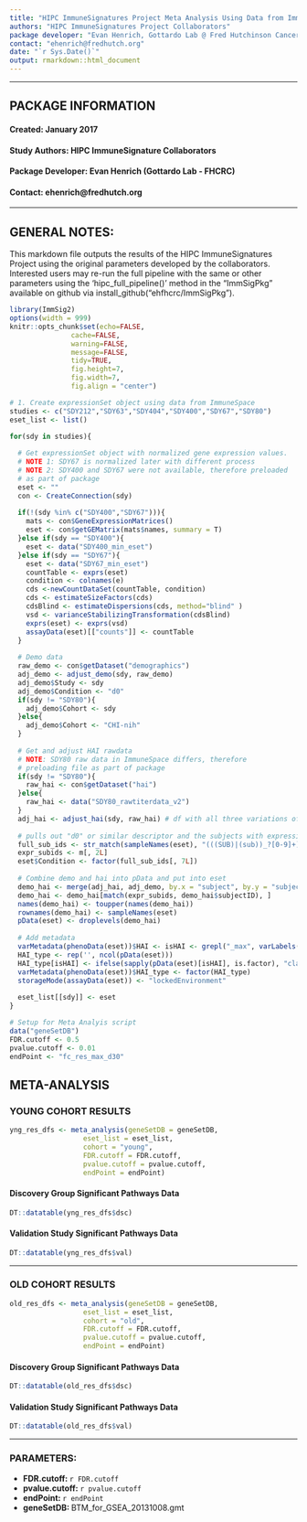 ```yaml
---
title: "HIPC ImmuneSignatures Project Meta Analysis Using Data from ImmuneSpace"
authors: "HIPC ImmuneSignatures Project Collaborators"
package developer: "Evan Henrich, Gottardo Lab @ Fred Hutchinson Cancer Research Center"
contact: "ehenrich@fredhutch.org"
date: "`r Sys.Date()`"
output: rmarkdown::html_document
---
```


***
## PACKAGE INFORMATION
#### Created: January 2017
#### Study Authors: HIPC ImmuneSignature Collaborators
#### Package Developer: Evan Henrich (Gottardo Lab - FHCRC)
#### Contact: ehenrich@fredhutch.org

***

## GENERAL NOTES:
This markdown file outputs the results of the HIPC ImmuneSignatures Project using the original parameters 
developed by the collaborators. Interested users may re-run the full pipeline with the same or other parameters
using the 'hipc_full_pipeline()' method in the "ImmSigPkg" available on github via install_github("ehfhcrc/ImmSigPkg").

```r
library(ImmSig2)
options(width = 999)
knitr::opts_chunk$set(echo=FALSE, 
               cache=FALSE, 
               warning=FALSE, 
               message=FALSE, 
               tidy=TRUE,
               fig.height=7, 
               fig.width=7,
               fig.align = "center")
```

```r
# 1. Create expressionSet object using data from ImmuneSpace
studies <- c("SDY212","SDY63","SDY404","SDY400","SDY67","SDY80")
eset_list <- list()

for(sdy in studies){
  
  # Get expressionSet object with normalized gene expression values.
  # NOTE 1: SDY67 is normalized later with different process
  # NOTE 2: SDY400 and SDY67 were not available, therefore preloaded
  # as part of package
  eset <- ""
  con <- CreateConnection(sdy)
  
  if(!(sdy %in% c("SDY400","SDY67"))){
    mats <- con$GeneExpressionMatrices()
    eset <- con$getGEMatrix(mats$names, summary = T)
  }else if(sdy == "SDY400"){
    eset <- data("SDY400_min_eset")
  }else if(sdy == "SDY67"){
    eset <- data("SDY67_min_eset")
    countTable <- exprs(eset)
    condition <- colnames(e)
    cds <-newCountDataSet(countTable, condition)
    cds <- estimateSizeFactors(cds)
    cdsBlind <- estimateDispersions(cds, method="blind" )
    vsd <- varianceStabilizingTransformation(cdsBlind)
    exprs(eset) <- exprs(vsd)
    assayData(eset)[["counts"]] <- countTable
  }
  
  # Demo data
  raw_demo <- con$getDataset("demographics")
  adj_demo <- adjust_demo(sdy, raw_demo)
  adj_demo$Study <- sdy
  adj_demo$Condition <- "d0"
  if(sdy != "SDY80"){
    adj_demo$Cohort <- sdy
  }else{
    adj_demo$Cohort <- "CHI-nih"
  }
  
  # Get and adjust HAI rawdata
  # NOTE: SDY80 raw data in ImmuneSpace differs, therefore
  # preloading file as part of package
  if(sdy != "SDY80"){
    raw_hai <- con$getDataset("hai")
  }else{
    raw_hai <- data("SDY80_rawtiterdata_v2")
  }
  adj_hai <- adjust_hai(sdy, raw_hai) # df with all three variations of hai returned
  
  # pulls out "d0" or similar descriptor and the subjects with expression data
  full_sub_ids <- str_match(sampleNames(eset), "(((SUB)|(sub))_?[0-9]+)(\\.[0-9])?_(.*)") # modified for SDY212
  expr_subids <- m[, 2L]
  eset$Condition <- factor(full_sub_ids[, 7L])
  
  # Combine demo and hai into pData and put into eset
  demo_hai <- merge(adj_hai, adj_demo, by.x = "subject", by.y = "subjectID")
  demo_hai <- demo_hai[match(expr_subids, demo_hai$subjectID), ]
  names(demo_hai) <- toupper(names(demo_hai))
  rownames(demo_hai) <- sampleNames(eset)
  pData(eset) <- droplevels(demo_hai)
  
  # Add metadata
  varMetadata(phenoData(eset))$HAI <- isHAI <- grepl("_max", varLabels(eset))
  HAI_type <- rep('', ncol(pData(eset)))
  HAI_type[isHAI] <- ifelse(sapply(pData(eset)[isHAI], is.factor), "class", 'continuous')
  varMetadata(phenoData(eset))$HAI_type <- factor(HAI_type)
  storageMode(assayData(eset)) <- "lockedEnvironment" 
  
  eset_list[[sdy]] <- eset
}
```

```r
# Setup for Meta Analyis script
data("geneSetDB")
FDR.cutoff <- 0.5
pvalue.cutoff <- 0.01
endPoint <- "fc_res_max_d30"
```

## META-ANALYSIS 

### YOUNG COHORT RESULTS
```r
yng_res_dfs <- meta_analysis(geneSetDB = geneSetDB,
                  eset_list = eset_list,
                  cohort = "young",
                  FDR.cutoff = FDR.cutoff,
                  pvalue.cutoff = pvalue.cutoff,
                  endPoint = endPoint)
```

#### Discovery Group Significant Pathways Data  
``` r
DT::datatable(yng_res_dfs$dsc)
```

#### Validation Study Significant Pathways Data  
``` r
DT::datatable(yng_res_dfs$val)
```

***

### OLD COHORT RESULTS

```r
old_res_dfs <- meta_analysis(geneSetDB = geneSetDB,
                  eset_list = eset_list,
                  cohort = "old",
                  FDR.cutoff = FDR.cutoff,
                  pvalue.cutoff = pvalue.cutoff,
                  endPoint = endPoint)
```

#### Discovery Group Significant Pathways Data  
``` r
DT::datatable(old_res_dfs$dsc)
```

#### Validation Study Significant Pathways Data  
``` r
DT::datatable(old_res_dfs$val)
```

***

### PARAMETERS:
- **FDR.cutoff: ** `r FDR.cutoff`
- **pvalue.cutoff: ** `r pvalue.cutoff`
- **endPoint: ** `r endPoint`
- **geneSetDB: ** BTM_for_GSEA_20131008.gmt
